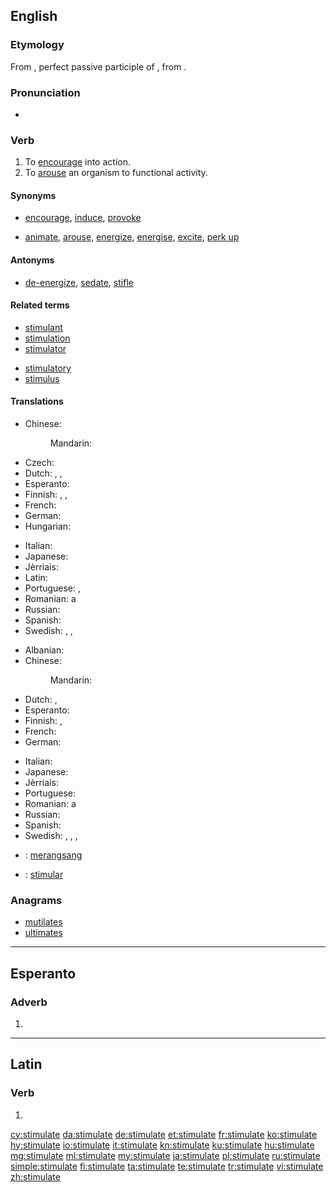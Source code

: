 ==English==

===Etymology===
From {{etyl|la|en}} {{term|stimulātus|lang=la}}, perfect passive participle of {{term|stimulō||goad on|lang=la}}, from {{etyl|la|en}} {{term|stimulus||goad|lang=la}}.

===Pronunciation===
* {{audio|En-us-stimulate.ogg|Audio (US)|lang=en}}

===Verb===
{{en-verb|stimulat|ing}}

# To [[encourage]] into action.
# To [[arouse]] an organism to functional activity.

====Synonyms====
* {{sense|encourage}} [[encourage]], [[induce]], [[provoke]]
* {{sense|arouse}} [[animate]], [[arouse]], [[energize]], [[energise]], [[excite]], [[perk up]]

====Antonyms====
* {{sense|arouse}} [[de-energize]], [[sedate]], [[stifle]]

====Related terms====
{{top2}}
* [[stimulant]]
* [[stimulation]]
* [[stimulator]]
{{mid2}}
* [[stimulatory]]
* [[stimulus]]
{{bottom}}

====Translations====
{{trans-top|to encourage into action}}
* Chinese:
*: Mandarin: {{t+|cmn|刺激|tr=cìjī|sc=Hani}}
* Czech: {{t|cs|podnítit}}
* Dutch: {{t+|nl|stimuleren}}, {{t+|nl|aansporen}}, {{t+|nl|prikkelen}}
* Esperanto: {{t|eo|stimuli}}
* Finnish: {{t+|fi|stimuloida}}, {{t+|fi|yllyttää}}, {{t+|fi|ärsyttää}}
* French: {{t+|fr|stimuler}}
* German: {{t|de|stimulieren}}
* Hungarian: {{t+|hu|elősegít}}
{{trans-mid}}
* Italian: {{t|it|stimulare}}
* Japanese: {{t+|ja|刺激|tr=しげきする, shigeki suru|alt=刺激する}}
* Jèrriais: {{t|roa-jer|stînmuler}}
* Latin: {{t|la|commoveō}}
* Portuguese: {{t+|pt|estimular}}, {{t+|pt|incentivar}}
* Romanian: a {{t+|ro|stimula}}
* Russian: {{t+|ru|стимулировать|tr=stimulírovatʹ|sc=Cyrl}}
* Spanish: {{t+|es|estimular}}
* Swedish: {{t+|sv|egga}}, {{t+|sv|reta}}, {{t|sv|sporra}}
{{trans-bottom}}

{{trans-top|to arouse an organism to functional activity}}
* Albanian: {{t|sq|stimuloj}}
* Chinese:
*: Mandarin: {{t+|cmn|刺激|tr=cìjī|sc=Hani}}
* Dutch: {{t+|nl|stimuleren}}, {{t+|nl|prikkelen}}
* Esperanto: {{t|eo|stimuli}}
* Finnish: {{t+|fi|stimuloida}}, {{t+|fi|kiihottaa}}
* French: {{t+|fr|stimuler}}
* German: {{t|de|stimulieren}}
{{trans-mid}}
* Italian: {{t|it|stimulare}}
* Japanese: {{t+|ja|刺激|tr=しげきする, shigeki suru|alt=刺激する}}
* Jèrriais: {{t|roa-jer|stînmuler}}
* Portuguese: {{t+|pt|estimular}}
* Romanian: a {{t+|ro|stimula}}
* Russian: {{t+|ru|стимулировать|tr=stimulírovatʹ|sc=Cyrl}}
* Spanish: {{t+|es|estimular}}
* Swedish: {{t|sv|ge näring åt}}, {{t+|sv|pigga upp}}, {{t+|sv|stimulera}}, {{t+|sv|väcka}}
{{trans-bottom}}

{{checktrans-top}}
* {{ttbc|id}}: [[rangsang|merangsang]]
* {{ttbc|ia}}: [[stimular]]
{{trans-bottom}}

===Anagrams===
* [[mutilates#English|mutilates]]
* [[ultimates#English|ultimates]]

----

==Esperanto==

===Adverb===
{{head|eo}}

# {{eo-form of|stimul|ate}}

----

==Latin==

===Verb===
{{la-verb-form|stimulāte}}

# {{conjugation of|stimulō||1|p|pres|act|imp|lang=la}}

[[cy:stimulate]]
[[da:stimulate]]
[[de:stimulate]]
[[et:stimulate]]
[[fr:stimulate]]
[[ko:stimulate]]
[[hy:stimulate]]
[[io:stimulate]]
[[it:stimulate]]
[[kn:stimulate]]
[[ku:stimulate]]
[[hu:stimulate]]
[[mg:stimulate]]
[[ml:stimulate]]
[[my:stimulate]]
[[ja:stimulate]]
[[pl:stimulate]]
[[ru:stimulate]]
[[simple:stimulate]]
[[fi:stimulate]]
[[ta:stimulate]]
[[te:stimulate]]
[[tr:stimulate]]
[[vi:stimulate]]
[[zh:stimulate]]